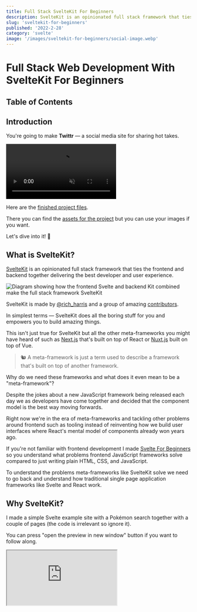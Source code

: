```yaml
---
title: Full Stack SvelteKit For Beginners
description: SvelteKit is an opinionated full stack framework that ties the frontend and backend together delivering the best developer and user experience.
slug: 'sveltekit-for-beginners'
published: '2022-2-28'
category: 'svelte'
image: '/images/sveltekit-for-beginners/social-image.webp'
---
```


# Full Stack Web Development With SvelteKit For Beginners

## Table of Contents

## Introduction

You're going to make **Twittr** — a social media site for sharing hot takes.

<video autoPlay={true} loop muted controls>
  <source src="/images/sveltekit-for-beginners/twittr.mp4" type="video/mp4" />
</video>

Here are the [finished project files](https://github.com/JoysOfCode/sveltekit-for-beginners).

There you can find the [assets for the project](https://github.com/JoysOfCode/sveltekit-for-beginners/tree/main/static) but you can use your images if you want.

Let's dive into it! 🐬

## What is SvelteKit?

[SvelteKit](https://kit.svelte.dev/) is an opinionated full stack framework that ties the frontend and backend together delivering the best developer and user experience.

<Image
  width={774}
  height={362}
  src="/images/sveltekit-for-beginners/sveltekit.webp"
  alt="Diagram showing how the frontend Svelte and backend Kit combined make the full stack framework SvelteKit"
/>

SvelteKit is made by [@rich_harris](https://twitter.com/rich_harris) and a group of amazing [contributors](https://github.com/sveltejs/kit/graphs/contributors).

In simplest terms — SvelteKit does all the boring stuff for you and empowers you to build amazing things.

This isn't just true for SvelteKit but all the other meta-frameworks you might have heard of such as [Next.js](https://nextjs.org/) that's built on top of React or [Nuxt.js](https://nuxtjs.org/) built on top of Vue.

<blockquote>
  🐿️ A meta-framework is just a term used to describe a framework that's built
  on top of another framework.
</blockquote>

Why do we need these frameworks and what does it even mean to be a "meta-framework"?

Despite the jokes about a new JavaScript framework being released each day we as developers have come together and decided that the component model is the best way moving forwards.

Right now we're in the era of meta-frameworks and tackling other problems around frontend such as tooling instead of reinventing how we build user interfaces where React's mental model of components already won years ago.

If you're not familiar with frontend development I made [Svelte For Beginners](https://joyofcode.xyz/svelte-for-beginners) so you understand what problems frontend JavaScript frameworks solve compared to just writing plain HTML, CSS, and JavaScript.

To understand the problems meta-frameworks like SvelteKit solve we need to go back and understand how traditional single page application frameworks like Svelte and React work.

## Why SvelteKit?

I made a simple Svelte example site with a Pokémon search together with a couple of pages (the code is irrelevant so ignore it).

You can press "open the preview in new window" button if you want to follow along.

<Iframe
  title="Svelte Single Page Application Example"
  src="https://codesandbox.io/embed/svelte-spa-example-hbowb?fontsize=14&hidenavigation=1&module=%2Froutes%2FHome.svelte&theme=dark&runonclick=1"
/>

Everything you see on the page like the content changing and navigation is done by JavaScript.

This is normal to most people who started web development in recent years. In the past if you used a server-side language like [PHP](https://www.php.net/) this wouldn't be possible because a server would have to create the page and send you the HTML over the wire and then you would sprinkle JavaScript using something like [jQuery](https://jquery.com/).

The reason frontend JavaScript frameworks exist is because we want that nice user experience and feedback when you're entering a form and app-like feel navigating pages without having to refresh the page (think of Gmail) but it comes at a cost.

If you disable JavaScript or it fails to load for whatever reason all you have is a blank page.

What happens when the page loads? The default Pokémon it fetches is Pikachu so press <kbd>Ctrl + Shift + I</kbd> to open the developer tools.

If you inspect the elements on the page inside the elements tab the fetched Pokémon is right there.

<Image
  width={943}
  height={707}
  src="/images/sveltekit-for-beginners/elements-tab.webp"
  alt="Showing the elements tab inside developer tools"
/>

If you look at the response when you load the page inside the network tab (refresh the page) or view page source it's just a HTML shell that you query using JavaScript and attach the Svelte app onto.

<blockquote>
  🐿️ This means when a bot tries to index your site unless it can execute the
  JavaScript it's like nothing is there.
</blockquote>

<Image
  width={943}
  height={707}
  src="/images/sveltekit-for-beginners/network-tab.webp"
  alt="Showing the network tab for initial page load inside developer tools"
/>

Try searching for "charizard" (press <kbd>Enter</kbd> to submit the form) and you can see a fetch API request has been made and Svelte updates the user interface but we're still using the same `index.html` file.

<Image
  width={943}
  height={707}
  src="/images/sveltekit-for-beginners/network-request.webp"
  alt="Showing the network request response inside the network tab when fetching a Pokémon"
/>

This might be alright for a dashboard where we don't care about indexing pages for search engine optimization but most sites do and using any secrets like user authentication is where things start to become hard.

There's a couple of problems with single page applications:

- The SEO suffers because it's not using server-side rendering or prerendering to static pages
- Requires a separate backend if we want to do anything like having to send a secret to an API
- Doesn't work without JavaScript
- The large JavaScript bundle could be the single point of faillure when loading the page
- You have to decide how to ship your code to users

Let's do a mental exercise. Stick with me!

You could build your own full stack framework if we look at the [Svelte documentation for SSR](https://svelte.dev/docs#compile-time-svelte-compile) and figure out how to server-render a component and hydrate it on the client.

<blockquote>
  🐿️ Hydration is a term that means adding JavaScript to the page after the
  server builds and hands you the HTML page. The page is "dry" so you "hydrate"
  it. 🤭
</blockquote>

You also want a nice developer experience and a fast development server that instantly updates when you make a change and can resolve dependencies and bundle your code so you decide to use [Vite](https://vitejs.dev/).

Easy! 😏 You only need...

- File based routing
- Figure out how to server-render a component
- Hydrate the component so the JavaScript works
- Make server-side rendering and prerendering work
- Code splitting which means only loading the assets that are required per page
- The [Fetch API](https://developer.mozilla.org/en-US/docs/Web/API/Fetch_API) at the time of writing this only works in the browser so we need to polyfill it if we want to use it on the server
- Figure out how to use client-side navigation so we keep the great user experience
- Use data prefetching when a user hovers over a link so the content is loaded before they visit the page
- It would be nice to also have TypeScript, ESLint, Prettier configured
- Figure out how to deploy our full stack project to anywhere
- ...

That would be a complete nightmare! 😱 I wouldn't even know where to begin to be frank with you. You don't have to either — SvelteKit has already done the hard work for us.

In fact we can have the best of both worlds using server-side rendering and client-side navigation without page refresh.

If you want you can even prerender every page or only do it for ones that don't change like the about page so they don't even need to ship JavaScript. 🤯

SvelteKit uses the web platform [Request](https://developer.mozilla.org/en-US/docs/Web/API/Request) and [Response](https://developer.mozilla.org/en-US/docs/Web/API/Response) objects of the [Fetch API](https://developer.mozilla.org/en-US/docs/Web/API/Fetch_API) so it's not tied to any environment but uses [adapters](https://kit.svelte.dev/docs/adapters) that generate the output required for the target platform without configuration.

<blockquote>
  🐿️ Fetch provides a generic definition of `Request` and `Response` objects.
  This will allow them to be used wherever they are needed in the future,
  whether it’s for service workers, Cache API, and other similar things that
  handle or modify requests and responses.
</blockquote>

This just means that you can spend more time on [MDN](https://developer.mozilla.org/en-US/) learning about web fundamentals and improve as a web developer instead of just learning a framework abstraction.

SvelteKit and Next.js let you prerender your site meaning all your pages are built in advance but have endpoints like I'm using for subscribing to the [newsletter](https://joyofcode.xyz/newsletter) thanks to serverless functions that give you a sip of server-side JavaScript only when you need it when hosted on services like [Netlify](https://www.netlify.com/) and [Vercel](https://vercel.com/) that have a generous free tier (the site you're on only costs me time and paying for the domain name).

Because we're using a full stack framework we can create endpoints that correspond to [HTTP request methods](https://developer.mozilla.org/en-US/docs/Web/HTTP/Methods) such as **GET** and **POST** same as using a backend framework like [Express](https://expressjs.com/).

<Iframe
  title="SvelteKit example"
  src="https://stackblitz.com/edit/sveltekit-example?ctl=1&embed=1&file=src/routes/index.svelte&hideExplorer=1&hideNavigation=1
"
/>

For the example to work you need to **allow cookies**.

Here is the [same example but using SvelteKit](https://stackblitz.com/edit/sveltekit-example?file=src/routes/index.svelte) if you want to try it out. It's using a real Node.js environment thanks to [WebContainers](https://blog.stackblitz.com/posts/introducing-webcontainers/). 🤯

I'm going to explain how everything works later when we start diving into SvelteKit so don't worry. That being said I encourage you to explore!

Instead of using a `fetch` request on the client the form sends the Pokémon the user typed in to the `site.com/pokemon.json` endpoint using **POST** and updates the `pokemon` on the server. The `load` function also runs on the server so we can do a **GET** request to the same endpoint that just returns the `pokemon`.

The only thing that changed is that **the computation moved from the frontend to the backend**.

This might be hard to wrap your head around at first — I know it was for me!

Open the page inside a new window and navigate to the network tab inside your developer tools. Disable JavaScript by pressing <kbd>Ctrl + P</kbd> and type `> javascript` until you see the option to run the command **"Disable JavaScript"** (you can enable it the same way later).

Try refreshing the page and enter a Pokémon.

<Image
  width={871}
  height={695}
  src="/images/sveltekit-for-beginners/javascript-disabled.webp"
  alt="Network tab showing how the page works with JavaScript disabled"
/>

You can see the page refresh if you look at the favicon at the top left. There's no JavaScript! 🤯

If you look at the response or view the page source the HTML generated from the server is right there! You can see how the page is being hydrated.

<Image
  width={871}
  height={695}
  src="/images/sveltekit-for-beginners/ssr-hydrate.webp"
  alt="Shows page source using server-side rendering and hydration"
/>

Over the years we forgot how basic things like forms work and started to rely on JavaScript for everything but now we can have the best of both of worlds using progressive enhancement.

**The point is not that your site should work without JavaScript but before JavaScript**.

I'm going to show you later how you can progressively enhance forms to use the Fetch API when JavaScript is available.

Keep in mind **it's using server-side rendering but also has client-side navigation** because once the page is rendered it turns into a single page application.

Since the about page doesn't have any interactivity you don't have to ship any JavaScript so you can specify it should be prerendered and disable hydration for production.

Meta-frameworks like SvelteKit **blur the line between frontend and backend** which is great because you don't even realize you're a full stack developer.

<blockquote>
  🐿️ You might wonder when to use Svelte or Sveltekit but always use SvelteKit
  because it's opinionated.
</blockquote>

There's a lot more to learn about SvelteKit but first let me give you a tour of SvelteKit.

## SvelteKit Tour

You should have [Node.js](https://nodejs.org/en/) installed. A basic understanding of JavaScript and Svelte helps - I made [SvelteKit For Beginners](https://joyofcode.xyz/svelte-for-beginners) that teaches you Svelte through JavaScript and answers what problems JavaScript frameworks solve.

For the editor I'm using [Visual Studio Code](https://code.visualstudio.com/) but you use what you prefer. If you're on a potato 🥔 you can try [StackBlitz](https://stackblitz.com/) at no cost. Sign in with GitHub and select the SvelteKit project.

<blockquote>
  🐿️ At the time of writing this post SvelteKit is near its 1.0 release so there
  shouldn't be breaking changes but always practice reading the documentation.
</blockquote>

🖌️ Let's start a fresh [SvelteKit](https://kit.svelte.dev/) project!

```shell:terminal
npm init svelte@next
```

🖌️ Select the barebones **"skeleton project"**. I opted for **"yes"** for other options except the last one for testing.

I'm going to use TypeScript but it's optional! You can ignore the types if you want.

```shell:terminal
✔ Where should we create your project?
  (leave blank to use current directory) …
✔ Which Svelte app template? › Skeleton project
✔ Use TypeScript? … No / Yes
✔ Add ESLint for code linting? … No / Yes
✔ Add Prettier for code formatting? … No / Yes
✔ Add Playwright for browser testing? … No / Yes
```

<blockquote>
  🐿️ ESLint is like a spellchecker for your code and Prettier helps you format
  your code so it's neat and tidy.
</blockquote>

🖌️ Don't forget to install the dependencies after which you can start the development server at [http://localhost:3000/](http://localhost:3000/).

```shell:terminal
npm i && npm run dev
```

Let this simmer for a bit while we explore the file structure.

```shell:terminal
.
├── .svelte-kit
├── src
│   ├── app.d.ts
│   ├── app.html
│   └── routes
│       └── index.svelte
├── static
│   └── favicon.png
├── package.json
├── svelte.config.js
└── tsconfig.json
```

**.svelte-kit**  
Holds what makes SvelteKit work and the output of your project. For example `.svelte-kit/runtime/components` holds the template for the `error.svelte` and `layout.svelte` components you're going to see later.

**src**  
Is where your're going to store code you write:

- `app.d.ts` are just some type definitons for SvelteKit
- `app.html` is going to be used as a template for your pages where the `%placeholder%` is so you shouldn't change this
- `routes` are the pages in your project because at the heart of SvelteKit is a filesystem-based router so for example if you create `about.svelte` it maps to the `/about` route

**static**  
Great for static assets such as a favicon or images you might have and they're served from the root like `/favicon.png`.

**package.json**  
Includes some scripts for running the development server and building and previewing our project alongside some development dependencies that aren't important.

I want you to note `"type": "module"` that means we're using [ES modules](https://nodejs.org/api/esm.html) (`import thing from 'thing'` syntax which you don't have to think about right now but it's good to know 😅).

**svelte.config.js**  
SvelteKit config where you can also add plugins.

**tsconfig.json**  
The config for the TypeScript compiler that's already set up for you.

There's some other unimportant configuration files you're not going to touch besides `.gitignore` and `.prettierrc`.

<blockquote>
  🐿️ Don't be afraid to poke around files and folders. It might surprise you
  what you can learn even if you don't understand the code.
</blockquote>

Phew! That's it for this episode of SvelteKit cribs.

## Setting Up Prisma

How many hours have you wasted trying to set up a database for a tutorial? It gives me anxiety because it always goes wrong and it's crap I don't care about. This isn't that kind of tutorial.

[Prisma](https://www.prisma.io/) is a library that lets you write JavaScript instead of raw SQL for interacting with a database and it generates types for you. It's a joy! 😍

This is a Prisma schema.

```ts:schema.prisma {showLineNumbers}
model User {
  id      Int      @id @default(autoincrement())
  email   String   @unique
  name    String?
}
```

Generated SQL.

```sql:SQL {showLineNumbers}
CREATE TABLE "User" (
  "id" SERIAL,
  "email" TEXT NOT NULL,
  "name" TEXT,
  PRIMARY KEY ("id")
);
```

I'm going to be honest here — I don't even know SQL and you don't have to. This empowers you as a developer to do more.

We're going to use a SQLite database that's just a regular file so we don't have to set up anything. Later if you decide to use another SQL database you simply change the config and that's it.

If you want syntax highlighting and formatting you can get the [Prisma VS Code extension](https://marketplace.visualstudio.com/items?itemName=Prisma.prisma) and to format on save using Prettier you can add this rule to your VS Code settings (you have to enable **"format on save"** in your settings).

```json:settings.json {showLineNumbers}
"[prisma]": {
  "editor.defaultFormatter": "Prisma.prisma"
}
```

🖌️ Let's initialize Prisma.

```shell:terminal
npx prisma init --datasource-provider sqlite
```

```shell:terminal
✔ Your Prisma schema was created at prisma/schema.prisma
  You can now open it in your favorite editor.
```

This is going to create a `prisma` folder and set up the SQLite config for you. Inside the generated `.env` file is the `DATABASE_URL` you can change in the future.

That's right, you already have a database! 🤯

<blockquote>
  🐿️ `npx` lets you use a package without having to do a global install. The
  binaries are located in `node_modules/.bin` where you can also find
  `svelte-kit`. You can run `npx prisma` to see the CLI options.
</blockquote>

🖌️ Open `schema.prisma` and let's create our schema! You can ignore the config at the top.

<details>
  <summary>schema.prisma</summary>

```ts:prisma/schema.prisma {showLineNumbers}
generator client {
  provider = "prisma-client-js"
}

datasource db {
  provider = "sqlite"
  url      = env("DATABASE_URL")
}

model Tweet {
  id      Int      @id @default(autoincrement())
  url     String
  posted  DateTime
  content String
  likes   Int
  user    User     @relation(fields: [userId], references: [id])
  userId  Int
}

model User {
  id     Int     @id @default(autoincrement())
  email  String  @unique
  handle String  @unique
  name   String
  avatar String
  about  String
  tweets Tweet[]
  liked  Liked[]
}

model Liked {
  id      Int  @id @default(autoincrement())
  tweetId Int  @unique
  user    User @relation(fields: [userId], references: [id])
  userId  Int
}
```

</details>

In the schema you're creating the `Tweet`, `User` and `Liked` tables. The tweets are linked to the `User` table by using `@relation` where the `userId` field matches the `id` field of `Tweet`. In the same way the `Liked` table references the `User` so we can know what tweets they liked.

🖌️ The last step is to install the [Prisma Client](https://www.prisma.io/docs/concepts/components/prisma-client) which generates the client and types you can use.

```shell:terminal
npm i @prisma/client
```

🖌️ Create the database from the schema.

```shell:terminal
npx prisma db push
```

```shell:terminal
SQLite database dev.db created at file:./dev.db

🚀  Your database is now in sync with your schema. Done in 129ms

✔ Generated Prisma Client in 78ms
```

That's it! 😄

<blockquote>
  🐿️ If `npx prisma db push` fails at generating try installing the Prisma CLI
  with `npm i -D prisma` and run it again.
</blockquote>

This creates a `dev.db` file that's our SQLite database.

If you ever want to start fresh you can simply delete `dev.db` and run the same command.

<blockquote>
  🐿️ `db push` is great for prototyping but use `migrate dev` in a real project
  to create a history of your database when you make any change.
</blockquote>

🖌️ It's a great idea to `.gitignore` any generated file but our database could contain sensitive information.

```:.gitignore {9} {showLineNumbers}
.DS_Store
node_modules
/build
/.svelte-kit
/package
.env
.env.*
!.env.example
dev.db
```

You can read the exemplary [Prisma documentation](https://www.prisma.io/docs/) if you want to learn more and [Prisma's Data Guide](https://www.prisma.io/dataguide/) to learn basics of databases.

Another awesome thing about Prisma is [Prisma Studio](https://www.prisma.io/studio). You can open it with `npx prisma studio` if you want a graphical user interface to explore your data. It gives me [phpMyAdmin](https://www.phpmyadmin.net/) vibes!

I could leave it here but I want to show you how to 🌱 seed a database or populate it with data which is **purely optional**.

🖌️ Inside `prisma` create `seed.ts`.

<details>
<summary>seed.ts</summary>

```ts:prisma/seed.ts {showLineNumbers}
import PrismaClientPkg from '@prisma/client'

// Prisma doesn't support ES Modules so we have to do this
const PrismaClient = PrismaClientPkg.PrismaClient
const prisma = new PrismaClient()

export function randomUrl(): string {
	return Math.random().toString(16).slice(2)
}

// gets random time starting from now and
// going back one day whenever you seed the
// database in the future
export function randomDate(): string {
	// this is set to one day
	const offset = 24 * 60 * 60 * 1000 * 1

	const current = new Date().getTime()
	const random = Math.random() * offset
	const difference = new Date(current - random)

	return difference.toISOString()
}

function getUsers() {
	return [
		{
			name: 'matia',
			handle: '@joyofcodedev',
			email: 'matia@example.test',
			avatar: '/profile/matia/avatar.webp',
			about: 'Likes long walks on the beach. 😘',
			tweets: {
				create: [
					{
						url: randomUrl(),
						posted: randomDate(),
						content: `SvelteKit is lit. 🔥`,
						likes: 10
					},
					{
						url: randomUrl(),
						posted: randomDate(),
						content: `I love Svelte! ❤️`,
						likes: 24
					},
					{
						url: randomUrl(),
						posted: randomDate(),
						content: `Sometimes when I'm writing JavaScript I want to throw up my hands and say "this is crazy!" but I can't remember what "this" refers to. 🤪`,
						likes: 0
					},
					{
						url: randomUrl(),
						posted: randomDate(),
						content: `How do you comfort a JavaScript bug? You console it. 🤭`,
						likes: 0
					}
				]
			}
		},
		{
			name: 'bob',
			handle: '@bobross',
			email: 'bob@example.test',
			avatar: '/profile/bob/avatar.webp',
			about: 'Likes painting.',
			tweets: {
				create: [
					{
						url: randomUrl(),
						posted: randomDate(),
						content: `Use your imagination. Wind it up, blend it together. The joy of painting really is universal.`,
						likes: 1
					},
					{
						url: randomUrl(),
						posted: randomDate(),
						content: `The only thing I have control over is taking out the trash. 😂`,
						likes: 4
					},
					{
						url: randomUrl(),
						posted: randomDate(),
						content:
							'Painting is as individual as people are. 👩‍🎨',
						likes: 0
					},
					{
						url: randomUrl(),
						posted: randomDate(),
						content:
							'All we do is just sorta have an idea in our mind, and we just sorta let it happen. 🌈',
						likes: 10
					}
				]
			}
		}
	]
}

async function seed() {
	await Promise.all(
		getUsers().map((user) => {
			return prisma.user.create({ data: user })
		})
	)
}

seed()
```

</details>

I have some helper functions to create a random looking url and random date so it looks like it was posted on the same day.

I'm creating an array of users that matches the fields in the schema we created and then going over them and creating the users with `prisma.user.create`.

🖌️ To transpile TypeScript you need `ts-node` and let's install Node.js types.

```shell:terminal
npm i -D ts-node @types/node
```

<blockquote>
  🐿️ Because there are growing pains in Node.js with the transition to ES
  modules we need to specify a loader.
</blockquote>

I figured this out by reading the error and doing some good old fashioned detective work but I hope they expand [Seeding your database](https://www.prisma.io/docs/guides/database/seed-database) until this gets resolved. 🕵️

🖌️ Add a seed script inside `package.json`.

```json:package.json {showLineNumbers}
"prisma": {
  "seed": "node --loader ts-node/esm prisma/seed.ts"
}
```

🖌️ Seed the data.

```shell:terminal
npx prisma db seed
```

```shell:terminal
🌱  The seed command has been executed.
```

You can look at your data inside Prisma Studio.

<blockquote>
  🐿️ You can find the generated client and types if you dig around
  `node_modules` inside `@prisma+client/.prisma/client`.
</blockquote>

## Landing Page Layout

In this section you're going to learn how to use global styles, nested layouts and catching and showing errors.

Before I start I'm going to update the path alias in the SvelteKit config because I prefer to use `$root` to be able to access the `src` folder from anywhere in the project.

```js:svelte.config.js {3,10-16} {showLineNumbers}
import adapter from '@sveltejs/adapter-auto'
import preprocess from 'svelte-preprocess'
import path from 'path'

const config = {
	preprocess: preprocess(),

	kit: {
		adapter: adapter(),
		vite: {
			resolve: {
				alias: {
					$root: path.resolve('./src')
				}
			}
		}
	}
}

export default config
```

```json:tsconfig.json {4-7} {showLineNumbers}
{
	"compilerOptions": {
    // ...
		"baseUrl": ".",
		"paths": {
			"$root/*": ["./src/*"]
		}
	}
}
```

I prefer not to use semicolons and have the line length be shorter so it's easier for me to present code.

```json:.prettierrc {2,6} {showLineNumbers}
{
	"semi": false,
	"useTabs": true,
	"singleQuote": true,
	"trailingComma": "none",
	"printWidth": 60
}
```

🖌️ First let's update the favicon so it's more appropriate and you can also remove the one inside the `static` folder.

```html:src/app.html {6} {showLineNumbers}
<!DOCTYPE html>
<html lang="en">
	<head>
		<meta charset="utf-8" />
		<meta name="description" content="" />
		<link rel="icon" href="https://fav.farm/🐦️" />
		<meta
			name="viewport"
			content="width=device-width, initial-scale=1"
		/>
		%svelte.head%
	</head>
	<body>
		<div>%svelte.body%</div>
	</body>
</html>
```

🖌️ I have some global styles with CSS variables and resets so let's add those inside a `styles` folder in `src`.

<details>
  <summary>global.css</summary>

```css:src/styles/global.css
/* Setup */

@import url('https://fonts.googleapis.com/css2?family=Inter:wght@400;700&display=swap');

*,
*::before,
*::after {
	margin: 0;
	padding: 0;
	box-sizing: border-box;
}

:root {
	--font-serif: 'Inter', sans-serif;
	--font-16: 1.6rem;
	--font-18: 1.8rem;
	--font-24: 2.4rem;
	--font-32: 3.2rem;
	--font-80: 8rem;

	--spacing-4: 0.4rem;
	--spacing-8: 0.5rem;
	--spacing-16: 1.6rem;
	--spacing-20: 2rem;
	--spacing-24: 2.4rem;
	--spacing-32: 3.2rem;

	--color-brand: hsl(204 88% 53%);
	--color-text-primary: hsl(0 0% 98%);
	--color-text-muted: hsl(210 34% 80%);
	--color-bg-primary: hsl(210 34% 13%);
	--color-bg-secondary: hsl(209, 35%, 15%);
	--color-btn-primary-active: var(--color-brand);
	--color-btn-primary-active-hover: hsl(204 88% 60%);
	--color-btn-primary-inactive: hsl(205 70% 33%);
	--color-btn-secondary: hsl(192 19% 95%);
	--color-border-primary: hsl(0, 0%, 34%);
	--color-link-hover: hsl(209 22% 19%);
	--color-placeholder: hsl(210 34% 80%);

	--radius-base: 2.4rem;
}

::-webkit-scrollbar {
	width: 4px;
	height: 4px;
}

::-webkit-scrollbar-track {
	background-color: transparent;
}

::-webkit-scrollbar-thumb {
	background-color: var(--color-brand);
	border-radius: var(--radius-base);
}

html {
	font-size: 62.5%;
}

html,
body {
	height: 100%;
}

body {
	font-family: var(--font-serif);
	font-size: var(--font-18);
	color: var(--color-text-primary);
	background-color: var(--color-bg-primary);
}

a {
	text-decoration: none;
	color: var(--color-text-primary);
}

label {
	display: block;
	margin: var(--spacing-8) 0;
	font-size: var(--font-24);
	color: var(--color-text-muted);
}

input {
	padding: var(--spacing-16);
	font-size: var(--font-24);
	border-radius: var(--radius-base);
	border: none;
}

.btn {
	padding: var(--spacing-16) var(--spacing-32);
	font-size: var(--font-18);
	font-weight: bold;
	color: var(--color-text-primary);
	background-color: var(--color-btn-primary-active);
	border-radius: var(--radius-base);
	border: none;
	cursor: pointer;
}

.btn:hover {
	background-color: var(--color-btn-primary-active-hover);
}

.btn:disabled {
	color: var(--color-text-muted);
	background-color: var(--color-btn-primary-inactive);
	cursor: not-allowed;
}

ul,
ol {
	list-style: none;
}

/* Utils */

.responsive {
	resize: both;
	overflow: scroll;
	border: 1px solid hsl(0 0% 0%);
}

.placeholder {
	padding: var(--spacing-20) 0;
	background-color: var(--color-placeholder);
	border-radius: var(--radius-base);
}
```

</details>

🖌️ To start let's add a simple landing page so open `index.svelte` and update it.

```html:app.html:routes/index.svelte {showLineNumbers}
<script>
	import { fly } from 'svelte/transition'
</script>

<svelte:head>
	<title>Twittr</title>
</svelte:head>

<main
	class="container"
	in:fly={{ x: -100, duration: 250, delay: 300 }}
	out:fly={{ x: -100, duration: 250 }}
>
	<section class="hero">
		<h1 class="title">Twittr 🐦️</h1>
		<p class="text">Share your hot take with everyone.</p>
	</section>

	<section class="login">
		<a class="btn" href="/home">🔥 Share Your Hot Take</a>
	</section>
</main>

<style>
	.container {
		height: 100vh;
		display: grid;
	}

	.hero,
	.login {
		display: grid;
		place-content: center;
	}

	.hero {
		background-color: var(--color-brand);
		text-align: center;
	}

	.title {
		font-size: var(--font-80);
		z-index: 2;
	}

	.text {
		padding: var(--spacing-16);
		transform: rotate(2deg) translateY(-40%);
		background: var(--color-bg-primary);
		font-weight: bold;
		font-size: var(--font-24);
		z-index: 1;
	}

	@media (min-width: 1024px) {
		.container {
			grid-template-columns: repeat(2, 1fr);
		}
	}
</style>
```

The `<svelte:head>` is a special element you can use to insert elements inside the `<head>` element.

Let's appreciate how links are just regular HTML in SvelteKit where in other frameworks it's not so elegant.

We can import the global styles but they wouldn't work for other pages.

You could create a `<Layout>` component that wraps everything but in SvelteKit you should use nested layout using the `__layout.svelte` component for repeating content and `<slot>` to catch everything else.

<blockquote>
  🐿️ Files starting with `_` and `__` are ignored as pages in SvelteKit.
</blockquote>

Let's see how this looks in practice!

🖌️ Inside `routes` add `__layout.svelte`.

```html:routes/__layout.svelte {showLineNumbers}
<script lang="ts">
	import '$root/styles/global.css'
</script>

<slot />
```

<Image
  width={1234}
  height={838}
  src="/images/sveltekit-for-beginners/landing-page.webp"
  alt="Landing page"
/>

It's that simple to have nested layouts! 🤯

This is going to catch everything else so you can read `<slot />` as "rest of the site".

We can nest layouts and break layouts if we have to. For example we're going to have a specific `home` layout with nested pages but for `settings` that's also nested we're going to use a different layout.

What happens if we visit a page that doesn't exist? Try going to [http://localhost:3000/oops](http://localhost:3000/oops).

Oops! 💩

SvelteKit provides a default error page but it's hard to read so we can do better. You can add a custom [error page](https://kit.svelte.dev/docs/layouts#error-pages) that's going to show if a page fails to load.

🖌️ Let's add `__error.svelte` inside `routes` to handle errors.

```html:routes/__error.svelte {showLineNumbers}
<script context="module" lang="ts">
	import type { ErrorLoad } from '@sveltejs/kit'

	export const load: ErrorLoad = ({ error, status }) => {
		return {
			props: {
				title: `${status}: ${error.message}`
			}
		}
	}
</script>

<script lang="ts">
	export let title: string
</script>

<div class="error">
	<h1>{title}</h1>
	<img
		src="/error.webp"
		alt="Surprised cat"
	/>
</div>

<style>
	.error {
		height: 100vh;
		display: grid;
		gap: var(--spacing-32);
		place-content: center;
		place-items: center;
	}

	img {
		width: 200px;
		height: 200px;
		border-radius: 50%;
		object-fit: cover;
	}
</style>
```

<Image
  width={1234}
  height={838}
  src="/images/sveltekit-for-beginners/custom-error.webp"
  alt="Custom error page"
/>

<blockquote>
  🐿️ If you remember from earlier `__error.svelte` and `__layout.svelte`
  templates come from `.svelte-kit`.
</blockquote>

The `context="module"` script runs before the component on the server inside the `load` function and returns a `title` prop that's exposed to our component.

This is how the line between the frontend and backend is blurred and it just works.

## Home Layout

In this section you're going to add the home layout for the navigation, main content and sidebar.

🖌️ Create a `home` folder inside `routes` with `index.svelte` inside which should make it available at [http://localhost:3000/home](http://localhost:3000/home).

```html:routes/home/index.svelte {showLineNumbers}
<svelte:head>
	<title>Home</title>
</svelte:head>

<h1>Feed</h1>

<style>
	h1 {
		position: sticky;
		top: 0;
		padding: var(--spacing-8) var(--spacing-24);
		font-size: var(--font-24);
		backdrop-filter: blur(100px);
	}
</style>
```

I created an `<Icon>` component for SVGs to make the code more readable but I realized I can show you how awesome typed props are using TypeScript.

🖌️ Create a `components` folder in `src` and add `icon.svelte`.

<details>
  <summary>icon.svelte</summary>

```html:components/icon.svelte {showLineNumbers}
<script lang="ts">
	export let name: IconType
	export let width: string
	export let height: string

	type IconType = keyof typeof icons

	const icons = {
		home: {
			box: 24,
			svg: `
        <path
          stroke-linecap="round"
          stroke-linejoin="round"
          stroke-width="2"
          d="M3 12l2-2m0 0l7-7 7 7M5 10v10a1 1 0 001 1h3m10-11l2 2m-2-2v10a1 1 0 01-1 1h-3m-6 0a1 1 0 001-1v-4a1 1 0 011-1h2a1 1 0 011 1v4a1 1 0 001 1m-6 0h6"
        />
      `
		},
		profile: {
			box: 24,
			svg: `
        <path
          stroke-linecap="round"
          stroke-linejoin="round"
          stroke-width="2"
          d="M16 7a4 4 0 11-8 0 4 4 0 018 0zM12 14a7 7 0 00-7 7h14a7 7 0 00-7-7z"
        />
      `
		},
		settings: {
			box: 24,
			svg: `
        <path
          stroke-linecap="round"
          stroke-linejoin="round"
          stroke-width="2"
          d="M10.325 4.317c.426-1.756 2.924-1.756 3.35 0a1.724 1.724 0 002.573 1.066c1.543-.94 3.31.826 2.37 2.37a1.724 1.724 0 001.065 2.572c1.756.426 1.756 2.924 0 3.35a1.724 1.724 0 00-1.066 2.573c.94 1.543-.826 3.31-2.37 2.37a1.724 1.724 0 00-2.572 1.065c-.426 1.756-2.924 1.756-3.35 0a1.724 1.724 0 00-2.573-1.066c-1.543.94-3.31-.826-2.37-2.37a1.724 1.724 0 00-1.065-2.572c-1.756-.426-1.756-2.924 0-3.35a1.724 1.724 0 001.066-2.573c-.94-1.543.826-3.31 2.37-2.37.996.608 2.296.07 2.572-1.065z"
        />
        <path
          stroke-linecap="round"
          stroke-linejoin="round"
          stroke-width="2"
          d="M15 12a3 3 0 11-6 0 3 3 0 016 0z"
        />
      `
		},
		about: {
			box: 24,
			svg: `
        <path
          stroke-linecap="round"
          stroke-linejoin="round"
          stroke-width="2"
          d="M8 12h.01M12 12h.01M16 12h.01M21 12a9 9 0 11-18 0 9 9 0 0118 0z"
        />
      `
		},
		like: {
			box: 24,
			svg: `
        <path
          stroke-linecap="round"
          stroke-linejoin="round"
          stroke-width="1"
          d="M4.318 6.318a4.5 4.5 0 000 6.364L12 20.364l7.682-7.682a4.5 4.5 0 00-6.364-6.364L12 7.636l-1.318-1.318a4.5 4.5 0 00-6.364 0z"
        />
      `
		},
		permalink: {
			box: 24,
			svg: `
          <path
            stroke-linecap="round"
            stroke-linejoin="round"
            stroke-width="1"
            d="M10 6H6a2 2 0 00-2 2v10a2 2 0 002 2h10a2 2 0 002-2v-4M14 4h6m0 0v6m0-6L10 14"
          />
        `
		},
		remove: {
			box: 24,
			svg: `
          <path
            stroke-linecap="round"
            stroke-linejoin="round"
            stroke-width="1"
            d="M19 7l-.867 12.142A2 2 0 0116.138 21H7.862a2 2 0 01-1.995-1.858L5 7m5 4v6m4-6v6m1-10V4a1 1 0 00-1-1h-4a1 1 0 00-1 1v3M4 7h16"
          />
        `
		}
	}

	const icon = icons[name]
</script>

<svg
	class={$$props.class}
	{width}
	{height}
	viewBox="0 0 {icon.box} {icon.box}"
	fill="none"
	stroke="currentColor"
>
	{@html icon.svg}
</svg>
```

</details>

The `<Icon>` component is just an object that contains the SVG content and information and gives you back the SVG based on the passed `name` prop like `<Icon name="home" />`.

How can you know what `name` to pass for the icon? Using TypeScript you can do `type IconType = 'home' | 'profile'` but you would have to update it each time when you add or remove an icon.

The real magic is `type IconType = keyof typeof icons` that slurps up the keys of the object into a string literal. Hover over `IconType` to see the type.

How awesome is that! 😄

Before we add the layout we need to add the `<Navigation>` and `<Trending>` component that's just a placeholder so the site looks more complete.

🖌️ Add `navigation.svelte` under `components`.

<details>
  <summary>navigation.svelte</summary>

```html:components/navigation.svelte {showLineNumbers}
<script lang="ts">
	import { page } from '$app/stores'
	import Icon from '$root/components/icon.svelte'

	$: path = $page.url.pathname
</script>

<aside>
	<div class="container">
		<nav>
			<ul>
				<li>
					<a href="/" class="logo">🐦️</a>
				</li>
				<li class:active={path === '/home'}>
					<a href="/home" sveltekit:prefetch>
						<Icon width="32" height="32" name="home" />
						<span>Home</span>
					</a>
				</li>
				<li class:active={path === '/home/profile/matia'}>
					<a href="/home/profile/matia" sveltekit:prefetch>
						<Icon width="32" height="32" name="profile" />
						<span>Profile</span>
					</a>
				</li>
				<li class:active={path === '/home/settings'}>
					<a href="/home/settings" sveltekit:prefetch>
						<Icon width="32" height="32" name="settings" />
						<span>Settings</span>
					</a>
				</li>
				<li class:active={path === '/home/about'}>
					<a href="/home/about" sveltekit:prefetch>
						<Icon width="32" height="32" name="about" />
						<span>About</span>
					</a>
				</li>
			</ul>
		</nav>

		<button class="btn tweet">Tweet</button>
	</div>
</aside>

<style>
	.container {
		position: sticky;
		top: 0;
	}

	ul {
		display: grid;
		gap: var(--spacing-8);
		font-size: var(--font-18);
	}

	li a {
		display: inline-flex;
		align-items: center;
		gap: var(--spacing-16);
		padding: 1.4rem;
		border-radius: var(--radius-base);
		transition: all 0.2s ease;
	}

	li a:hover {
		background-color: var(--color-link-hover);
	}

	li.active {
		font-weight: 700;
	}

	.logo {
		font-size: var(--font-32);
	}

	span {
		display: none;
	}

	.tweet {
		display: none;
		text-align: center;
	}

	.tweet:hover {
		background-color: var(--color-btn-primary-active-hover);
	}

	@media (min-width: 1024px) {
		aside {
			padding: 0 var(--spacing-32);
		}

		span {
			display: block;
		}

		.tweet {
			width: 100%;
			display: block;
			margin-top: var(--spacing-16);
		}
	}
</style>
```

</details>

Inside the component we're using a special `page` store value so we know what page we're on and use it to apply an `.active` class if it matches the current page.

The tweet button is just a placeholder so it matches the original design. 😅

🖌️ Add `trending.svelte` under `components`.

<details>
  <summary>trending.svelte</summary>

```html:components/trending.svelte {showLineNumbers}
<aside>
	<div class="container">
		<div class="placeholder" />

		<section>
			<h2>Trends for you</h2>
			<div class="placeholder" />
			<div class="placeholder" />
			<div class="placeholder" />
			<div class="placeholder" />
			<a href="/">Show more</a>
		</section>

		<section>
			<h2>Who to follow</h2>
			<div class="placeholder" />
			<div class="placeholder" />
			<a href="/">Show more</a>
		</section>
	</div>
</aside>

<style>
	.container {
		display: none;
		position: sticky;
		top: 0;
	}

	section {
		display: flex;
		flex-direction: column;
		gap: var(--spacing-24);
		padding: 2rem;
		background-color: var(--color-bg-secondary);
		border: 1px solid var(--color-border-primary);
		border-radius: var(--radius-base);
	}

	h2 {
		font-size: var(--font-18);
	}

	a {
		font-size: var(--font-16);
		color: hsl(204, 88%, 53%);
	}

	@media (min-width: 1024px) {
		.container {
			width: 400px;
			display: flex;
			flex-direction: column;
			gap: var(--spacing-16);
			margin-top: var(--spacing-16);
			padding: 0 var(--spacing-32);
		}
	}
</style>
```

</details>

Now we can create another nested layout and it's going to inherit the global styles from the original. This might be confusing at first but you have to play around with it so try modifying the layouts. Does it match how you thought it works?

🖌️ Create a `__layout.svelte` in the `home` folder.

```html:routes/home/__layout.svelte {showLineNumbers}
<script lang="ts">
	import Navigation from '$root/components/navigation.svelte'
	import Trending from '$root/components/trending.svelte'
</script>

<div class="container">
	<Navigation />
	<main class="feed">
		<slot />
	</main>
	<Trending />
</div>

<style>
	.container {
		height: 100vh;
		max-width: min-content;
		margin: 0 auto;
		display: grid;
		grid-template-columns: min-content 50ch;
	}

	.feed {
		border: 1px solid var(--color-border-primary);
		border-top: none;
		border-bottom: none;
	}

	@media (min-width: 1024px) {
		.container {
			max-width: 1240px;
			margin: 0 auto;
			grid-template-columns: 1fr 50ch 1fr;
		}
	}
</style>
```

The home page is done! 🥳

<Image
  width={1234}
  height={838}
  src="/images/sveltekit-for-beginners/home-page.webp"
  alt="Home page"
/>

I want to show you the real power of nested layouts — if a part of your site explodes it won't bring the entire thing down but just the part that failed with a useful error message. 🤯

🖌️ Let's add an error page which is going to be used by the other pages.

```html:routes/home/__error.svelte {showLineNumbers}
<script lang="ts" context="module">
	import type { ErrorLoad } from '@sveltejs/kit'

	export const load: ErrorLoad = ({ error, status }) => {
		return {
			props: {
				title: `${status}: ${error.message}`
			}
		}
	}
</script>

<script lang="ts">
	export let title: string
</script>

<div class="error">
	<h1>{title}</h1>
	<img src="/dancing.webp" alt="Person dancing" />
</div>

<style>
	.error {
		display: grid;
		gap: var(--spacing-32);
		padding: var(--spacing-24) var(--spacing-32);
		place-items: center;
	}

	img {
		width: 200px;
		height: 200px;
		border-radius: 50%;
		object-fit: cover;
	}
</style>
```

<Image
  width={1249}
  height={878}
  src="/images/sveltekit-for-beginners/nested-error.webp"
  alt="Error page"
/>

## Showing Tweets

In this section you're going to learn how to fetch data using [SvelteKit endpoints](https://kit.svelte.dev/docs/routing#endpoints) to get the tweets from the database and show them in the feed.

SvelteKit endpoints are just files that export [request handler](https://kit.svelte.dev/docs/types#sveltejs-kit-requesthandler) functions that correspond to [HTTP methods](https://developer.mozilla.org/en-US/docs/Web/HTTP/Methods) such as **GET**, **POST**, **PATCH**, **DELETE**.

A `<form>` has an `action` that's the destination that processes the form submission and a `method` to submit the form with.

```html:example.html {showLineNumbers}
<form action="/api/items" method="GET">
  <button>Get Items</button>
</form>
```

<blockquote>
  🐿️ If might be unclear when to use **GET** and **POST** but think of **GET**
  as receiving data and **POST** when you're sending data from a form to change
  something.
</blockquote>

You might have an endpoint inside `routes/api/items.ts` that has a `get` function which returns a list of items in a JSON format when you hit the `/api/items` endpoint.

```js:example.js {showLineNumbers}
export function get() {
  // do some compute on the server
  const items = db.getItems()

  // if it fails we can return a 400 response
  if (!item) {
    status: 400
  }

  return {
    status: 200,
    headers: { 'Content-Type': 'application/json' }
    body: { items }
  }
}
```

If you use a `loader` function inside a component using `fetch` you can expose this as a prop to your component.

If the endpoint has the same name as the component you can just use the `items` prop from the [shadow endpoint](https://github.com/sveltejs/kit/issues/3532).

```html:example.svelte {showLineNumbers}
<script context="module">
	// you don't have to do this part!
	export function loader({ fetch }) {
		// fetch items from endpoint
	}
</script>

<script>
	// the prop comes from the same endpoint
	export let items
</script>
```

I'm going to use the second method because it's less code and having your endpoint where your component is makes it easier to update.

Endpoints are the same as using any other API or a Node.js framework like [Express](https://expressjs.com/) to create API endpoints but instead of using a separate backend framework you can do that with SvelteKit.

Because the compute is on the server we can talk to a database and return only the data we need so the user doesn't pay for it.

It's alright if this is confusing if you're not used to receiving and sending data with forms because it's almost a forgotten art if you only worked with modern JavaScript frameworks.

<blockquote>
  🐿️ Using SvelteKit you can have have a working site before JavaScript and use
  progressive enhancement after JavaScript loads.
</blockquote>

Let's start with showing the tweets which means we have to get the **user information**, **tweet contents** and if a tweet is **liked**.

Because we're using Prisma we can get the data we need and shape it on the server to return only what we need. We're in charge.

<blockquote>
  🐿️ Twitter is a single-page application so it can have nice things as infinite
  scrolling but if you disable JavaScript it's unusable. Later you learn how you
  can use server-side rendering as a fallback and enhance the user experience
  with JavaScript.
</blockquote>

🖌️ We should initialize the Prisma client so we can use it. I like to keep third party code inside the `src/lib` folder so create the `prisma.ts` file.

```ts:src/lib/prisma.ts {showLineNumbers}
import { PrismaClient } from '@prisma/client'

const prisma = new PrismaClient()

export default prisma
```

🖌️ I also like to keep my helper functions inside `src/utils` so add a `date.ts` helper that returns "time ago" for the tweet if it's not older than a day otherwise it shows the date.

```ts:src/lib/date.ts {showLineNumbers}
export function timePosted(createdAt: Date): string {
	try {
		const posted = new Date(createdAt).getTime()
		const currentTime = new Date().getTime()
		const difference = currentTime - posted
		const seconds = difference / 1000
		const minutes = seconds / 60
		const hours = minutes / 60

		if (minutes <= 60) {
			return `${minutes.toFixed()}m`
		}

		if (hours <= 24) {
			return `${hours.toFixed()}h`
		}

		return Intl.DateTimeFormat('en-US', {
			dateStyle: 'medium'
		}).format(posted)
	} catch (error) {
		throw new Error(`💩 Something went wrong: ${error}`)
	}
}
```

Since authentication is outside the scope of this post we're going to use a hardcoded user id but you can implement it later if you want.

<blockquote>
  🐿️ Use <kbd>Ctrl</kbd> + <kbd>Spacebar</kbd> to try out the amazing Prisma
  autocompletion because it knows everything about your schema and is strongly
  typed.
</blockquote>

🖌️ Start by creating the `index.ts` endpoint inside `home`. It has the same name as `index.svelte` so we get access to the props.

```ts:routes/home/index.ts {showLineNumbers}
import type { RequestHandler } from '@sveltejs/kit'

import prisma from '$root/lib/prisma'
import { timePosted } from '$root/utils/date'

export const get: RequestHandler = async () => {
	// get the tweets and the user data (Prisma 😍)
	const data = await prisma.tweet.findMany({
		include: { user: true },
		orderBy: { posted: 'desc' }
	})

	// get the liked tweets
	const liked = await prisma.liked.findMany({
		where: { userId: 1 },
		select: { tweetId: true }
	})

	// we just want an array of the ids
	const likedTweets = Object.keys(liked).map(
		(key) => liked[key].tweetId
	)

	// we can shape the data however we want
	// so our user doesn't have to pay the cost for it
	const tweets = data.map((tweet) => {
		return {
			id: tweet.id,
			content: tweet.content,
			likes: tweet.likes,
			posted: timePosted(tweet.posted),
			url: tweet.url,
			avatar: tweet.user.avatar,
			handle: tweet.user.handle,
			name: tweet.user.name,
			liked: likedTweets.includes(tweet.id)
		}
	})

	if (!tweets) {
		return { status: 400 }
	}

	return {
		headers: { 'Content-Type': 'application/json' },
		status: 200,
		body: { tweets }
	}
}
```

<blockquote>
  🐿️ Anything you `console.log` here gets logged to the terminal because it's on
  the server. The `loader` function on the other hand runs on the server and
  client so you shouldn't use it for secrets.
</blockquote>

🖌️ Let's quickly add a type for the tweet inside `src/types` by creating a `index.ts` file so we can reuse it.

```ts:src/types/index.ts {showLineNumbers}
export type TweetType = {
	id: number
	content: string
	likes: number
	posted: string
	url: string
	avatar: string
	handle: string
	name: string
	liked: boolean
}
```

Back in `index.svelte` we can use the `tweets` prop. You can log it if you want but let me share another 🔥 tip with you.

You can print information to the screen using `JSON.stringify` because sometimes it's easier to look at than using the console.

```html:example.svelte {showLineNumbers}
<script>
	export let tweets
</script>

<pre>
	{JSON.stringify(tweets, null, 2)}
</pre>
```

We just have to loop over each tweet and show it. This is the shape of our data.

```js:example.js {showLineNumbers}
{
	"id": 2,
	"content": "I love Svelte! ❤️",
	"likes": 24,
	"posted": "11h",
	"url": "632fd738d4d0b",
	"avatar": "/profile/matia/avatar.webp",
	"handle": "@joyofcodedev",
	"name": "matia",
	"liked": false
}
```

We're going to pass each tweet as a prop to a `<Tweet>` component mostly because it's more organized and when you want to make a change to it you know what file to open instead of surfing through a sea of things. 🏄️

🖌️ Update `index.svelte`.

```html:routes/home/index.svelte {showLineNumbers}
<script lang="ts">
	import Tweet from '$root/components/tweet.svelte'
	import type { TweetType } from '$root/types'

	export let tweets: TweetType[] = []
</script>

<svelte:head>
	<title>Home</title>
</svelte:head>

<h1>Feed</h1>

{#each tweets as tweet (tweet.id)}
	<Tweet {tweet} />
{/each}

<!-- ... -->
```

🖌️ Create the `tweet.svelte` component inside `components`.

<details>
	<summary>tweet.svelte</summary>

```html:components/tweet.svelte
<script lang="ts">
	import { fade, fly } from 'svelte/transition'

	import Icon from '$root/components/icon.svelte'
	import type { TweetType } from '$root/types'

	export let tweet: TweetType
</script>

<article class="tweet-container" transition:fade>
	<a class="avatar" href="/home/profile/{tweet.name}">
		<img
			width="140"
			height="140"
			src={tweet.avatar}
			alt={tweet.name}
		/>
	</a>

	<div class="tweet-details">
		<div>
			<a href="/home/profile/{tweet.name}" class="user">
				{tweet.name}
			</a>
			<span class="handle">{tweet.handle}</span>
			<span class="posted"> · {tweet.posted}</span>
		</div>

		<div class="tweet">
			<div class="content">
				{tweet.content}
			</div>

			<div class="actions">
				<form action="/home/like" method="post">
					<input type="hidden" name="id" value={tweet.id} />
					<button
						class="btn like"
						title="Like"
						type="submit"
					>
						<div class="circle">
							<Icon
								width="24"
								height="24"
								name="like"
								class={tweet.liked ? 'liked' : ''}
							/>
						</div>
						<span class="count">
							{#key tweet.likes}
								{#if tweet.likes}
									<div
										in:fly={{ y: 40 }}
										out:fly={{ y: 40 }}
									>
										{tweet.likes}
									</div>
								{/if}
							{/key}
						</span>
					</button>
				</form>

				<a
					href="/home/profile/{tweet.name}/status/{tweet.url}"
					class="permalink"
					title="Permalink"
				>
					<div class="circle">
						<Icon width="24" height="24" name="permalink" />
					</div>
				</a>

				<form action="/home?_method=delete" method="post">
					<input type="hidden" name="id" value={tweet.id} />
					<button
						aria-label="Remove tweet"
						class="btn remove"
						title="Remove"
						type="submit"
					>
						<div class="circle">
							<Icon width="24" height="24" name="remove" />
						</div>
					</button>
				</form>
			</div>
		</div>
	</div>
</article>

<style>
	.avatar {
		align-self: start;
	}

	img {
		width: 48px;
		height: 48px;
		border-radius: 50%;
	}

	button {
		font-size: var(--font-16);
		padding: var(--spacing-16);
	}

	.tweet-container:hover {
		background-color: var(--color-bg-secondary);
	}

	.tweet-container {
		display: grid;
		grid-template-columns: min-content 1fr;
		gap: var(--spacing-16);
		padding: var(--spacing-16) var(--spacing-24);
		transition: all 0.3s;
	}

	.tweet-container:not(:last-child) {
		border-bottom: 1px solid var(--color-border-primary);
	}

	.tweet-details {
		display: grid;
		gap: var(--spacing-8);
	}

	.user {
		font-weight: 700;
		text-transform: capitalize;
	}

	.user:hover {
		text-decoration: underline;
	}

	.handle,
	.posted {
		font-size: var(--font-16);
		color: var(--color-text-muted);
	}

	.content {
		font-size: var(--font-16);
	}

	.actions {
		display: flex;
		gap: var(--spacing-32);
		margin-top: var(--spacing-16);
	}

	.actions button,
	.actions a {
		padding: 0;
		color: var(--color-text-muted);
		background: none;
		transition: all 0.3s;
	}

	.circle {
		width: 24px;
		height: 24px;
		display: grid;
		place-content: center;
		padding: var(--spacing-16);
		border-radius: 50%;
		transition: all 0.3s;
	}

	.circle > :global(.liked) {
		color: hsl(9 100% 64%);
		fill: hsl(9 100% 64%);
	}

	.like {
		display: flex;
		align-items: center;
	}

	.like:hover {
		color: hsl(9 100% 64%);
	}

	.like:hover .circle {
		background: hsla(9 100% 64% / 10%);
	}

	.permalink:hover {
		color: hsl(120 100% 40%);
	}

	.permalink:hover .circle {
		background-color: hsla(120 100% 50% / 4%);
	}

	.remove:hover {
		color: hsl(0 100% 50%);
	}

	.remove:hover .circle {
		background-color: hsla(0 100% 50% / 4%);
	}

	.like,
	.remove,
	.permalink {
		width: 80px;
	}

	.count {
		margin-left: var(--spacing-16);
		font-size: 1.4rem;
		font-weight: 400;
		overflow: hidden;
	}
</style>
```

</details>

<Image
  width={1217}
  height={836}
  src="/images/sveltekit-for-beginners/tweets.webp"
  alt="Tweets"
/>

Because we designed the API and shaped the data we have complete control of how we want to use it.

<blockquote>
  🐿️ If you're prerendering pages you don't have to think about caching because
  they're static so if there's a [CDN](https://developer.mozilla.org/en-US/docs/Glossary/CDN) in front of your site it caches it for you until you rebuild and redeploy the site but if you're using server-side rendering you can set [cache-control
  HTTP headers](https://developer.mozilla.org/en-US/docs/Web/HTTP/Headers/Cache-Control) in your endpoint and specify when the page should rebuild.

    ```js
    export async function get() {
    	// ...

    	return {
    		headers: {
    			'Cache-Control': 'max-age=0, s-maxage=60'
    		},
    		body: { data }
    	}
    }
    ```

The `max-age` response directive informs the browser to not cache the page and `s-max-age` helps the CDN know how long to cache the page in seconds.

The `load` function in your page also has a [maxage](https://kit.svelte.dev/docs/loading#output-maxage) option you can set.

</blockquote>

## Compose Tweet

In this section you're going to learn how to add a tweet using the **POST** request.

So far we can only read hot takes but we can't post any! 😱 This requires urgent fixing.

🖌️ Create a `compose.svelte` component inside `components` and import it inside `home/index.svelte`.

```html:components/compose.svelte {showLineNumbers}
<script lang="ts">
	let tweet = ''
	let maxCharacters = 140

	$: charactersLeft = maxCharacters - tweet.length
</script>

<div class="compose">
	<img src="/profile/matia/avatar.webp" alt="Avatar" />
	<form action="/home" method="post" autocomplete="off">
		<input
			aria-label="Enter your Tweet"
			bind:value={tweet}
			name="tweet"
			placeholder="What's your hot take?"
			type="text"
		/>
		<button
			class="btn"
			class:error={charactersLeft < 0}
			disabled={charactersLeft <= 0}
			type="submit"
		>
			{charactersLeft === maxCharacters
				? 'Tweet'
				: charactersLeft}
		</button>
	</form>
</div>

<style>
	.compose {
		display: grid;
		grid-template-columns: min-content 1fr;
		align-items: center;
		gap: var(--spacing-16);
		padding: var(--spacing-16) var(--spacing-24);
		border-bottom: 1px solid var(--color-border-primary);
	}

	img {
		width: 48px;
		height: 48px;
		border-radius: 50%;
	}

	form {
		display: flex;
		align-items: center;
		gap: var(--spacing-16);
	}

	input {
		color: var(--color-text-primary);
		background-color: transparent;
	}

	button {
		min-width: 80px;
		font-size: var(--font-16);
		padding: var(--spacing-16);
	}

	.error {
		color: tomato;
	}
</style>
```

```html:routes/home/index.svelte {2,8} {showLineNumbers}
<script lang="ts">
	import Compose from '$root/components/compose.svelte'
	// ...
</script>

<!-- ... -->

<Compose />

<!-- ... -->
```

Crisis averted! The form is going to **POST** to `/home` so we can start adding the API inside `home/index.ts`.

```ts: routes/home/index.ts {showLineNumbers}
// ...

export const post: RequestHandler = async ({ request }) => {
	const form = await request.formData()
	const tweet = String(form.get('tweet'))

	// you should probably use a validation library
	if (tweet.length > 140) {
		return {
			status: 400,
			body: 'Maximum Tweet length exceeded.',
			headers: { location: '/home' }
		}
	}

	// the user id is hardcoded but you can get it from a session
	await prisma.tweet.create({
		data: {
			posted: new Date(),
			url: Math.random().toString(16).slice(2),
			content: tweet,
			likes: 0,
			user: { connect: { id: 1 } }
		}
	})

	return {}
}
```

To get the form data use `request.formData()` and then you can use [FormData](https://developer.mozilla.org/en-US/docs/Web/API/FormData) methods such as `get` to get the data you want which is why it's important to `name` your form elements.

You can read about it in the [body parsing](https://kit.svelte.dev/docs/routing#endpoints-body-parsing) section of the endpoints documentation.

After you get the value from the form you can create a new tweet that's tied to the user. I return an empty object because it's going to redirect to the form action which is `/home`.

This is what I love about SvelteKit because it's using the web platform since `request` is just a [request object](https://developer.mozilla.org/en-US/docs/Web/API/Request) making you a better web developer.

<blockquote>
  🐿️ You should do validation on the client to give the user feedback and the
  server for proper validation because anyone can change the code on the client.
  Use a form validation library to give you a nice API.
</blockquote>

Share your hot take! 🔥

<Image
  width={776}
  height={170}
  src="/images/sveltekit-for-beginners/hot-take.webp"
  alt="Hot take"
/>

## Removing Tweets

In this section you're going to learn how to remove a tweet using a **DELETE** request.

"But I thought you could only use **GET** and **POST** methods for forms?" I hear you ask you gleeful master of the web arts.

You're right! I'm not going to pretend I understand the history but how do we let the server know when you have sent a **DELETE** request?

SvelteKit lets you override HTTP methods just by changing the config and for the action you add the HTTP verb at the end like `/home?_method=delete` but you use **POST** for the method.

This is our form inside `tweet.svelte` for removing a tweet. We're using a 🥷 sneaky hidden input to send the tweet id.

```html:example.svelte {showLineNumbers}
<form action="/home?_method=delete" method="post">
	<input type="hidden" name="id" value={tweet.id} />
	<button
		aria-label="Remove tweet"
		class="btn remove"
		title="Remove"
		type="submit"
	>
		<div class="circle">
			<Icon width="24" height="24" name="remove" />
		</div>
	</button>
</form>
```

🖌️ Let's update the `svelte.config.js`.

```js:svelte:config.js {showLineNumbers}
// ...

const config = {
	// ...
	kit: {
		// ...
		methodOverride: { allowed: ['DELETE'] }
	}
}
```

Stop the development server with <kbd>Ctrl</kbd> + <kbd>C</kbd> and restart it because you changed the config.

🖌️ Update the `home/index.ts` endpoint.

```ts:routes/home/index.ts
// ...

export const del: RequestHandler = async ({ request }) => {
	const form = await request.formData()
	const tweetId = +form.get('id')

	await prisma.tweet.delete({ where: { id: tweetId } })

	return {
		status: 303,
		headers: { location: '/home' }
	}
}
```

You get the tweet id from the form and turn it into a number after which you remove it from the database. 🧹

Because **POST** is used for **DELETE** a 303 redirect status is used that means it doesn't link to a new resource.

<blockquote>
  🐿️ You can't use `delete` as the function name because it's a reserved word in
  JavaScript.
</blockquote>

## Liking a Tweet

In this section you're going to implement liking a tweet.

For liking a tweet we have to:

- check if the tweet is already liked, if so unlike it and remove the count because it should be unique
- if the tweet isn't liked add the record and update the count

We can maybe add this to our existing endpoint and figure out what action to take for the **POST** request but it's simpler to make another endpoint.

🖌️ Add a `like.ts` endpoint inside `home`.

```ts:routes/home/like.ts {showLineNumbers}
import type { RequestHandler } from '@sveltejs/kit'

export const post: RequestHandler = async ({ request }) => {
	const form = await request.formData()
	const id = +form.get('id')

	const liked = await prisma.liked.count({
		where: { tweetId: id }
	})

	if (liked === 1) {
		await prisma.liked.delete({ where: { tweetId: id } })

		const count = await prisma.tweet.findUnique({
			where: { id },
			select: { likes: true }
		})

		await prisma.tweet.update({
			where: { id },
			data: { likes: (count.likes -= 1) }
		})

		return {
			status: 303,
			headers: {
				location: '/home'
			}
		}
	}

	await prisma.liked.create({
		data: {
			tweetId: id,
			user: { connect: { id: 1 } }
		}
	})

	const count = await prisma.tweet.findUnique({
		where: { id },
		select: { likes: true }
	})

	await prisma.tweet.update({
		where: { id },
		data: { likes: (count.likes += 1) }
	})
}
```

Because you don't want to redirect the page to `/home/like` you have to specify a redirect to `/home` and use the 303 status because it's not a new resource.

## User Profile Page

In this section you're going to learn how to use [dynamic parameters](https://kit.svelte.dev/docs/routing#pages) to implement a user profile.

If you have a `home/profile/user` endpoint where the user value is dynamic it looks more like `home/profile/[user]` where the value inside the brackets is dynamic.

You can use `[parameter]` for naming your folder and files to get a dynamic parameter you can catch in your endpoint.

🖌️ Add a `[user].ts` endpoint inside `home/profile`.

```ts:routes/home/profile/[user].ts {showLineNumbers}
import type { RequestHandler } from '@sveltejs/kit'

import prisma from '$root/lib/prisma'
import { timePosted } from '$root/utils/date'

export const get: RequestHandler = async ({ params }) => {
	const profile = await prisma.user.findFirst({
		where: { name: params.user }
	})

	const tweets = await prisma.tweet.findMany({
		where: { user: { id: 1 } },
		include: { user: true },
		orderBy: { posted: 'desc' }
	})

	const liked = await prisma.liked.findMany({
		where: { userId: 1 },
		select: { tweetId: true }
	})

	const likedTweets = Object.keys(liked).map(
		(key) => liked[key].tweetId
	)

	if (!profile || !tweets || tweets.length === 0) {
		return { status: 404 }
	}

	const userTweets = tweets.map((tweet) => {
		return {
			id: tweet.id,
			content: tweet.content,
			likes: tweet.likes,
			posted: timePosted(tweet.posted),
			url: tweet.url,
			avatar: tweet.user.avatar,
			handle: tweet.user.handle,
			name: tweet.user.name,
			liked: likedTweets.includes(tweet.id)
		}
	})

	return {
		status: 200,
		body: { profile, tweets: userTweets }
	}
}
```

🖌️ Add a `[user].svelte` file inside `home/profile/[user].svelte`.

```html:routes/home/profile/[user].svelte {showLineNumbers}
<script lang="ts">
	import type { User } from '@prisma/client'

	import Tweet from '$root/components/tweet.svelte'
	import type { TweetType } from '$root/types'

	export let profile: User
	export let tweets: TweetType[]
</script>

<svelte:head>
	<title>{profile.name} ({profile.handle})</title>
</svelte:head>

<div class="profile">
	<img
		class="banner"
		src="/profile/{profile.name}/banner.webp"
		alt="Profile banner"
	/>
	<img
		class="avatar"
		src={profile.avatar}
		alt={profile.name}
	/>
</div>

<div class="content">
	<div class="user">
		<span class="name">{profile.name}</span>
		<span class="handle">{profile.handle}</span>
	</div>
	<div class="about">
		<span>{profile.about}</span>
	</div>
</div>

<nav>
	<a href="/" class="active">Tweets</a>
	<a href="/">Tweets & replies</a>
	<a href="/">Media</a>
	<a href="/">Likes</a>
</nav>

{#each tweets as tweet (tweet.id)}
	<Tweet {tweet} />
{/each}

<style>
	.profile {
		display: grid;
		grid-template-columns: repeat(4, 1fr);
		grid-template-rows: 200px 60px;
	}

	.banner {
		grid-column: 1 / -1;
		grid-row: 1 / 2;
	}

	.avatar {
		grid-column: 1 / 2;
		grid-row: 1 / -1;
		place-self: center;
		align-self: flex-end;
		width: 120px;
		height: 120px;
		margin: 0 var(--spacing-16);
		border-radius: 50%;
		border: 4px solid var(--color-bg-primary);
	}

	img {
		width: 100%;
		height: 100%;
		object-fit: cover;
	}

	.content {
		display: grid;
		gap: var(--spacing-16);
		margin-top: var(--spacing-16);
		padding: 0 var(--spacing-16);
	}

	.user {
		display: grid;
	}

	.name {
		font-size: var(--font-24);
		font-weight: 700;
		text-transform: capitalize;
	}

	.handle {
		color: var(--color-text-muted);
	}

	nav {
		display: flex;
		justify-content: center;
		margin-top: var(--spacing-32);
		border-bottom: 1px solid var(--color-border-primary);
	}

	a {
		padding: var(--spacing-16) var(--spacing-32);
		font-size: var(--font-16);
		color: var(--color-text-muted);
		border-bottom: 4px solid transparent;
		transition: all 0.2s;
	}

	a:hover {
		background-color: var(--color-link-hover);
		border-bottom: 4px solid var(--color-brand);
	}

	.active {
		font-weight: 700;
		border-bottom: 4px solid var(--color-brand);
	}
</style>
```

Notice you get redirected to `home` if you like or remove a tweet but it's fine. You can always change that later in a couple of ways like passing where you want to redirect or using another endpoint.

<Image
  width={1217}
  height={836}
  src="/images/sveltekit-for-beginners/user-profile.webp"
  alt="User profile"
/>

## Linking to a Tweet

In this section you're going to learn how to use dynamic parameters to add a permalink to the tweet so people can link to our hot takes.

If you hover over a permalink you might see a weird link such as `home/profile/matia/status/1cd23224e4f38`.

I'm glad I picked this example for the link because it's perfect to showcase how flexible SvelteKit routing is and how you can design endpoints.

Imagine if you had to create a URL like this. First identify the dynamic parts which makes `home/profile/[user]/status/[tweetId]`.

To create something like this you simply create the same path in your folder structure. 🤯

Inside the endpoint you can get the user and the tweet id that's the special url we created in the schema.

🖌️ Create the `home/profile/[user]/status/[tweetId]/index.ts` path.

```html:home/profile/[user]/status/[tweetId]/index.svelte {showLineNumbers}
<h1>Profile</h1>
```

Try going to a permalink and you should see the title for each one.

🖌️ Create a `index.ts` endpoint in the same place.

```ts:home/profile/[user]/status/[tweetId]/index.ts {showLineNumbers}
import type { RequestHandler } from '@sveltejs/kit'

import prisma from '$root/lib/prisma'
import { timePosted } from '$root/utils/date'

export const get: RequestHandler = async ({ params }) => {
	const tweet = await prisma.tweet.findFirst({
		where: { url: params.tweetId },
		include: { user: true }
	})

	const liked = await prisma.liked.findMany({
		where: { userId: 1 },
		select: { tweetId: true }
	})

	const likedTweets = Object.keys(liked).map(
		(key) => liked[key].tweetId
	)

	const userTweet = {
		id: tweet.id,
		content: tweet.content,
		likes: tweet.likes,
		posted: timePosted(tweet.posted),
		url: tweet.url,
		avatar: tweet.user.avatar,
		handle: tweet.user.handle,
		name: tweet.user.name,
		liked: likedTweets.includes(tweet.id)
	}

	return {
		status: 200,
		body: { tweet: userTweet }
	}
}
```

🖌️ Update `index.svelte`.

```html:home/profile/[user]/status/[tweetId]/index.svelte {showLineNumbers}
<script lang="ts">
	import Tweet from '$root/components/tweet.svelte'
	import type { TweetType } from '$root/types'

	export let tweet: TweetType

	const name = tweet.name
	const content = tweet.content.slice(0, 60)
</script>

<svelte:head>
	<title>{name} on Twittr: "{content}..."</title>
</svelte:head>

<Tweet {tweet} />
```

That's it! 😄

I even recreated how Twitter shows the name and content in the title. Did you know that `<title>` in most browsers can only show up to 60 characters?

## Settings Page

In this section you're going to learn how to reset a layout.

I want to show you how awesome nested layouts are inspired by the [Twitter settings](https://twitter.com/settings/account/personalization). Notice how the contents of the settings update in a separate part of the page when you use the navigation.

🖌️ First start by creating `index.svelte` inside `home/settings` which is going to be empty.

```html:routes/home/settings/index.svelte {showLineNumbers}
<svelte:head>
	<title>Settings</title>
</svelte:head>
```

🖌️ After that you're going to create some random pages inside `settings`.

<details>
  <summary>personalization.svelte</summary>

```html:routes/home/settings/personalization.svelte {showLineNumbers}
<svelte:head>
	<title>Settings | Personalization</title>
</svelte:head>

<h3>Personalization and data</h3>
```

</details>

<details>
  <summary>data.svelte</summary>

```html:routes/home/settings/data.svelte {showLineNumbers}
<svelte:head>
	<title>Settings | Data</title>
</svelte:head>

<h3>Your Twitter data</h3>
```

</details>

<details>
  <summary>cookies.svelte</summary>

```html:routes/home/settings/cookies.svelte {showLineNumbers}
<svelte:head>
	<title>Settings | Cookies</title>
</svelte:head>

<h3>Cookie preferences</h3>
```

</details>

<details>
  <summary>resources.svelte</summary>

```html:routes/home/settings/resources.svelte {showLineNumbers}
<svelte:head>
	<title>Settings | Resources</title>
</svelte:head>

<h3>Additional resources</h3>
```

</details>

I want to reset the layout because while everything is almost the same the `settings` page doesn't have a sidebar but instead it's going to have the content.

🖌️ To reset a layout you use `__layout.reset.svelte`.

```html:routes/home/settings/__layout.reset.svelte {showLineNumbers}
<script lang="ts">
	import { page } from '$app/stores'
	import Navigation from '$root/components/sidebar/navigation.svelte'

	$: path = $page.url.pathname
</script>

<div class="container">
	<Navigation />
	<main class="settings">
		<h1 class="title">Settings</h1>

		<section class="privacy">
			<h2>Privacy</h2>
			<a
				class:active={path ===
					'/home/settings/personalization'}
				href="/home/settings/personalization"
			>
				Personalization and data
			</a>
			<a
				class:active={path === '/home/settings/data'}
				href="/home/settings/data">Your Twitter data</a
			>
			<a
				class:active={path === '/home/settings/cookies'}
				href="/home/settings/cookies">Cookie preferences</a
			>
		</section>

		<section class="general">
			<h2>General</h2>
			<a
				class:active={path === '/home/settings/resources'}
				href="/home/settings/resources"
			>
				Additional resources
			</a>
		</section>
	</main>
	<aside>
		<slot />
	</aside>
</div>

<style>
	.container {
		height: 100vh;
		max-width: min-content;
		margin: 0 auto;
		display: grid;
		grid-template-columns: min-content 50ch;
	}

	.settings {
		display: grid;
		grid-auto-rows: min-content;
		gap: var(--spacing-24);
		border: 1px solid var(--color-border-primary);
		border-top: none;
		border-bottom: none;
	}

	.privacy,
	.general {
		display: grid;
	}

	h1 {
		font-size: var(--font-18);
		margin-top: var(--spacing-24);
		padding: 0 var(--spacing-16);
	}

	h2 {
		font-size: var(--font-24);
		padding: 0 var(--spacing-16);
	}

	h2 {
		margin-bottom: var(--spacing-16);
	}

	a {
		padding: 1.4rem var(--spacing-16);
	}

	.active {
		background: var(--color-link-hover);
	}

	aside {
		display: none;
		padding: var(--spacing-16);
	}

	@media (min-width: 1024px) {
		.container {
			max-width: 1240px;
			margin: 0 auto;
			grid-template-columns: 1fr 50ch 1fr;
		}

		aside {
			width: 400px;
			display: block;
		}
	}
</style>
```

The content is going to show on the right when we use the navigation inside the `<aside>` element where you used `<slot />`.

Unfortunately I didn't have enough time to make it responsive. 😅

<Image
  width={1249}
  height={878}
  src="/images/sveltekit-for-beginners/settings.webp"
  alt="Settings page"
/>

## About Page

In this section you're going to learn how you can use [page options](https://kit.svelte.dev/docs/page-options) to change how a page is rendered.

If you don't need JavaScript for a simple page you know doesn't change often you can prerender it.

🖌️ Create `index.svelte` inside `home/about`.

```html:routes/home/about/index.svelte {showLineNumbers}
<script context="module" lang="ts">
	import { dev } from '$app/env'

	// load JavaScript in development for hot module replacement
	export const hydrate = dev

	// prerender static page in production
	export const prerender = true
</script>

<svelte:head>
	<title>About</title>
</svelte:head>

<div class="container">
	<h1>About</h1>
	<div class="content">
		<p>
			Lorem ipsum dolor sit amet consectetur adipisicing
			elit. Voluptatibus eveniet quos impedit cumque,
			deleniti aspernatur atque vitae iusto ratione nam qui.
		</p>
	</div>
</div>

<style>
	h1 {
		font-size: var(--font-24);
	}

	p {
		color: var(--color-text-muted);
	}

	.container {
		display: grid;
		gap: var(--spacing-8);
		padding: var(--spacing-16);
	}

	.content {
		display: grid;
		gap: var(--spacing-16);
	}
</style>
```

<blockquote>
  🐿️ You don't have to put every page inside a folder. In fact because there are
  so many files sharing the same name it's hard to find what you want if you
  perform a search.
</blockquote>

## Progressive Enhancement

In this section you're going to learn how to use [Svelte actions](https://svelte.dev/docs#template-syntax-element-directives-use-action) to progressively enhance forms.

So far our page works before JavaScript. That's great but it feels like the 90s. 🤘

I want to use JavaScript when it's available on the page but I don't want to do the same work twice.

Actions are functions that let you hook into an element so you have a reference to it and do something when it's created or destroyed.

If you're using a third party animation library like [GSAP](https://greensock.com/gsap/) actions are great because in Svelte you want to avoid touching the DOM. You can use actions to make a reusable `bounce` function you can use on any element with `use:bounce` that can also accept options.

Let's pretend that actions don't exist. In that case we just need to prevent the default behavior of the form and use JavaScript as usual.

I simplified the form inside `compose.svelte` for this example.

```html:example.svelte {2-12,16} {showLineNumbers}
<script lang="ts">
	async function handleSubmit(event: SubmitEvent) {
		const form = event.target as HTMLFormElement

		await fetch('/home', {
			method: 'post',
			headers: { accept: 'application/json' },
			body: new FormData(form)
		})

		form.reset()
	}
</script>

<form
	on:submit|preventDefault={handleSubmit}
	action="/home"
	method="post"
>
	<input
		aria-label="Enter your Tweet"
		name="tweet"
		placeholder="What's your hot take?"
		type="text"
	/>
	<button	type="submit">Tweet</button>
</form>
```

Remember the work forms do for us? Yeah, that's what we lost when we decided to use JavaScript for everything when the web platform already does it but now we can have both.

If JavaScript fails the form works but if JavaScript is on the page we're going to use it instead.

<blockquote>
  🐿️ This is an example but you would have to refresh the page because Svelte
  doesn't know that `tweets` in `home/index.svelte` are updated.
</blockquote>

This is great but we would have to to do this for every form duplicating the work so this is where actions can help us.

🖌️ Create a `form.ts` file inside the `lib` folder.

```ts:lib/form.ts {showLineNumbers}
export const enhance = (form: HTMLFormElement) => {
	async function handleSubmit(event: Event) {
		event.preventDefault()

		const response = await fetch(form.action, {
			method: form.method,
			headers: { accept: 'application/json' },
			body: new FormData(form)
		})

		if (!response.ok) {
			console.error(await response.text())
		}
	}

	form.addEventListener('submit', handleSubmit)

	return {
		destroy() {
			form.removeEventListener('submit', handleSubmit)
		}
	}
}
```

- The form is passed from the action
- We set an event listener `handleSubmit` for `submit` using regular JavaScript and return a cleanup function when the form is `destroyed`
- Prevent the default behavior of the form
- The form has the `action` and `method` we can use inside `fetch`

🖌️ Update `compose.svelte` to use the action.

```html:components/compose.svelte {2,13} {showLineNumbers}
<script lang="ts">
	import { enhance } from '$root/lib/form'

	// ...
</script>

<div class="compose">
	<img src="/profile/matia/avatar.webp" alt="Avatar" />
	<form
		action="/home"
		method="post"
		autocomplete="off"
		use:enhance
	>
		<!-- ... -->
	</form>
</div>

<!-- ... -->
```

If you refresh the page you should see it works but how do you let Svelte know when to update it?

Since we know the URL that changed from `form.action` we can use `invalidate` provided by SvelteKit that reruns data fetching on the page and updates what changed.

🖌️ Update `form.ts`.

```ts:lib/form.ts {1,17-21} {showLineNumbers}
import { invalidate } from '$app/navigation'

export const enhance = (form: HTMLFormElement) => {
	async function handleSubmit(event: Event) {
		event.preventDefault()

		const response = await fetch(form.action, {
			method: form.method,
			headers: { accept: 'application/json' },
			body: new FormData(form)
		})

		if (!response.ok) {
			console.error(await response.text())
		}

		// rerun load function
		const url = new URL(form.action)
		url.search = ''
		url.hash = ''
		invalidate(url.href)
	}

	form.addEventListener('submit', handleSubmit)

	return {
		destroy() {
			form.removeEventListener('submit', handleSubmit)
		}
	}
}
```

Awesome! Everything should work but let's add a couple more things before we add the action to other forms.

I want to reset the form when the user submits a tweet so I'm going to pass a `result` function argument that's going to reset the form inside the action. To avoid other pages like `profile` redirecting to `/home` I'm going to use a `page` store value from SvelteKit instead of `form.action` but it's optional.

I tried to make the types more readable compared to the `form.ts` example in the [default SvelteKit project](https://github.com/sveltejs/kit/blob/master/packages/create-svelte/templates/default/src/lib/form.ts) but use their example in a real project because it includes more things such as error handling.

<blockquote>
  🐿️ In the future this is probably going to be part of SvelteKit so it's going
  to be even simpler.
</blockquote>

🖌️ This is the final version of `form.ts` with types.

```ts:lib/form.ts {2,4-11,13,14,16-18,34,39-42} {showLineNumbers}
import { invalidate } from '$app/navigation'
import { page } from '$app/stores'

type Parameters = {
	result?: ({ form }: { form: HTMLFormElement }) => void
}
type Destroy = { destroy: () => void }
type Enhance = (
	form?: HTMLFormElement,
	{ result }?: Parameters
) => Destroy

export const enhance: Enhance = (form, { result } = {}) => {
	let invalidatePath: URL

	page.subscribe((path) => {
		invalidatePath = path.url
	})

	async function handleSubmit(event: Event) {
		event.preventDefault()

		const response = await fetch(form.action, {
			method: form.method,
			headers: { accept: 'application/json' },
			body: new FormData(form)
		})

		if (!response.ok) {
			console.error(await response.text())
		}

		// rerun load function
		const url = new URL(invalidatePath)
		url.search = ''
		url.hash = ''
		invalidate(url.href)

		// reset the form
		if (result) {
			result({ form })
		}
	}

	form.addEventListener('submit', handleSubmit)

	return {
		destroy() {
			form.removeEventListener('submit', handleSubmit)
		}
	}
}
```

🖌️ Update one line inside `compose.svelte`.

```html:components/compose.svelte {6} {showLineNumbers}
<!-- ... -->
<form
	action="/home"
	method="post"
	autocomplete="off"
	use:enhance={{ result: ({ form }) => form.reset() }}
>
<!-- ... -->
```

It might seem like a lot but it's just one file we can reuse thanks to actions so let's do that.

🖌️ The only file we need to update is `tweet.svelte` because we're reusing it for the user profile and the permalink.

```html:components/tweet.svelte {4,36,79} {showLineNumbers}
<script lang="ts">
	import { fade, fly } from 'svelte/transition'

	import { enhance } from '$root/lib/form'
	import Icon from '$root/components/icon.svelte'
	import type { TweetType } from '$root/types'

	export let tweet: TweetType
</script>

<article class="tweet-container" transition:fade>
	<a class="avatar" href="/home/profile/{tweet.name}">
		<img
			width="140"
			height="140"
			src={tweet.avatar}
			alt={tweet.name}
		/>
	</a>

	<div class="tweet-details">
		<div>
			<a href="/home/profile/{tweet.name}" class="user">
				{tweet.name}
			</a>
			<span class="handle">{tweet.handle}</span>
			<span class="posted"> · {tweet.posted}</span>
		</div>

		<div class="tweet">
			<div class="content">
				{tweet.content}
			</div>

			<div class="actions">
				<form action="/home/like" method="post" use:enhance>
					<input type="hidden" name="id" value={tweet.id} />
					<button
						class="btn like"
						title="Like"
						type="submit"
					>
						<div class="circle">
							<Icon
								width="24"
								height="24"
								name="like"
								class={tweet.liked ? 'liked' : ''}
							/>
						</div>
						<span class="count">
							{#key tweet.likes}
								{#if tweet.likes}
									<div
										in:fly={{ y: 40 }}
										out:fly={{ y: 40 }}
									>
										{tweet.likes}
									</div>
								{/if}
							{/key}
						</span>
					</button>
				</form>

				<a
					href="/home/profile/{tweet.name}/status/{tweet.url}"
					class="permalink"
					title="Permalink"
				>
					<div class="circle">
						<Icon width="24" height="24" name="permalink" />
					</div>
				</a>

				<form
					action="/home?_method=delete"
					method="post"
					use:enhance
				>
					<input type="hidden" name="id" value={tweet.id} />
					<button
						aria-label="Remove tweet"
						class="btn remove"
						title="Remove"
						type="submit"
					>
						<div class="circle">
							<Icon width="24" height="24" name="remove" />
						</div>
					</button>
				</form>
			</div>
		</div>
	</div>
</article>

<!-- ... -->
```

Try it out! 💪

## Prefetching

Wouldn't it be awesome if you could preload data for a page before someone visits it? 😔

You can? 😯 That's right. You can use [sveltekit:prefetch](https://kit.svelte.dev/docs/a-options#sveltekit-prefetch) on your links to start loading data when the user hovers over a link.

This is another benefit of code splitting because every route has its own data and styles.

🖌️ Let's change `navigation.svelte` to take advantage of prefetching.

```html:components/navigation.svelte {11,16,21,26} {showLineNumbers}
<!-- ... -->

<aside>
	<div class="container">
		<nav>
			<ul>
				<li>
					<a href="/" class="logo">🐦️</a>
				</li>
				<li class:active={path === '/home'}>
					<a href="/home" sveltekit:prefetch>
						<!-- ... -->
					</a>
				</li>
				<li class:active={path === '/home/profile/matia'}>
					<a href="/home/profile/matia" sveltekit:prefetch>
						<!-- ... -->
					</a>
				</li>
				<li class:active={path === '/home/settings'}>
					<a href="/home/settings" sveltekit:prefetch>
						<!-- ... -->
					</a>
				</li>
				<li class:active={path === '/home/about'}>
					<a href="/home/about" sveltekit:prefetch>
						<!-- ... -->
					</a>
				</li>
			</ul>
		</nav>

		<button class="btn tweet">Tweet</button>
	</div>
</aside>

<!-- ... -->
```

Open the network tab inside your developer tools and look what happens when you hover over the links in the navigation. 😄

## Page Transitions

It would be sweet if we had some page transitions for the main content but we don't want to animate the navigation and sidebar since that content doesn't change.

You're going to create a `<Transition>` component that's going to wrap the `<slot>` inside `home/__layout.svelte`.

One thing we need to know is when the URL changes so we can use the `page` store value from Svelte to pass as a prop to the `<Transition>` component which has a [key block](https://svelte.dev/docs#template-syntax-key) that is going to destroy and recreate the content when the URL changes.

<blockquote>
  🐿️ You already used key block for liking the tweet so it plays the animation
  if you haven't noticed.
</blockquote>

🖌️ Create the `transition.svelte` component inside `components`.

```html:components/transition.svelte {showLineNumbers}
<script lang="ts">
	import { fly } from 'svelte/transition'

	export let url: URL
</script>

{#key url}
	<div
		in:fly={{ y: -50, duration: 250, delay: 300 }}
		out:fly={{ y: -50, duration: 250 }}
	>
		<slot />
	</div>
{/key}
```

<blockquote>
  🐿️ The 300ms delay is because we need to wait out the 250ms duration of the
  animation so it doesn't overlap when the new one starts.
</blockquote>

🖌️ Update `__layout.svelte` inside `home`.

```html:home/__layout.svelte {2,12-14} {showLineNumbers}
<script lang="ts">
	import { page } from '$app/stores'

	import Navigation from '$root/components/navigation.svelte'
	import Trending from '$root/components/trending.svelte'
	import Transition from '$root/components/transition.svelte'
</script>

<div class="container">
	<Navigation />
	<main class="feed">
		<Transition url={$page.url}>
			<slot />
		</Transition>
	</main>
	<Trending />
</div>

<!-- ... -->
```

Don't forget we have a transition for the landing page which also has a delay to compensate for this.

Try it out! Whimsy. 😍🪄

## Cleaning Up Endpoints

**This part is optional**.

Our endpoints work great but we have some repeating code and it would be nice to clean everything up.

The file is going to contain all our endpoint functions so just copy it over.

🖌️ Create a `prisma.ts` helper file inside `utils`.

<details>
	<summary>prisma.ts</summary>

```ts:utils/prisma.ts {showLineNumbers}
import prisma from '$root/lib/prisma'
import { timePosted } from '$root/utils/date'

export async function getTweets() {
	const tweets = await prisma.tweet.findMany({
		include: { user: true },
		orderBy: { posted: 'desc' }
	})

	const likedTweets = await getLikedTweets()

	return tweets.map((tweet) => {
		return {
			id: tweet.id,
			content: tweet.content,
			likes: tweet.likes,
			posted: timePosted(tweet.posted),
			url: tweet.url,
			avatar: tweet.user.avatar,
			handle: tweet.user.handle,
			name: tweet.user.name,
			liked: likedTweets.includes(tweet.id)
		}
	})
}

export async function getTweet(
	params: Record<string, string>
) {
	const tweet = await prisma.tweet.findFirst({
		where: { url: params.tweetId },
		include: { user: true }
	})

	const likedTweets = await getLikedTweets()

	return {
		id: tweet.id,
		content: tweet.content,
		likes: tweet.likes,
		posted: timePosted(tweet.posted),
		url: tweet.url,
		avatar: tweet.user.avatar,
		handle: tweet.user.handle,
		name: tweet.user.name,
		liked: likedTweets.includes(tweet.id)
	}
}

export async function getLikedTweets() {
	const liked = await prisma.liked.findMany({
		where: { userId: 1 },
		select: { tweetId: true }
	})

	const likedTweets = Object.keys(liked).map(
		(key) => liked[key].tweetId
	)

	return likedTweets
}

export async function createTweet(request: Request) {
	const form = await request.formData()
	const tweet = String(form.get('tweet'))

	if (tweet.length > 140) {
		return {
			status: 400,
			body: 'Maximum Tweet length exceeded.',
			headers: { location: '/home' }
		}
	}

	// you can get the user from the session
	await prisma.tweet.create({
		data: {
			posted: new Date(),
			url: Math.random().toString(16).slice(2),
			content: tweet,
			likes: 0,
			user: { connect: { id: 1 } }
		}
	})
}

export async function removeTweet(request: Request) {
	const form = await request.formData()
	const tweetId = +form.get('id')
	await prisma.tweet.delete({ where: { id: tweetId } })
}

export async function likeTweet(request: Request) {
	const form = await request.formData()
	const id = +form.get('id')

	// verify if tweet is already liked
	const liked = await prisma.liked.count({
		where: { tweetId: id }
	})

	if (liked === 1) {
		// if tweet is already liked unlike it
		await prisma.liked.delete({ where: { tweetId: id } })

		// update the likes count
		const count = await prisma.tweet.findUnique({
			where: { id },
			select: { likes: true }
		})

		await prisma.tweet.update({
			where: { id },
			data: { likes: (count.likes -= 1) }
		})

		return {
			status: 303,
			headers: {
				location: '/home'
			}
		}
	}

	// add liked record
	await prisma.liked.create({
		data: {
			tweetId: id,
			user: { connect: { id: 1 } }
		}
	})

	// get the current like count and update it
	const count = await prisma.tweet.findUnique({
		where: { id },
		select: { likes: true }
	})

	await prisma.tweet.update({
		where: { id },
		data: { likes: (count.likes += 1) }
	})
}

export async function getUserProfile(
	params: Record<string, string>
) {
	const profile = await prisma.user.findFirst({
		where: { name: params.user }
	})

	const tweets = await prisma.tweet.findMany({
		where: { user: { id: 1 } },
		include: { user: true },
		orderBy: { posted: 'desc' }
	})

	const likedTweets = await getLikedTweets()

	if (!profile || !tweets || tweets.length === 0) {
		return { status: 404 }
	}

	const userTweets = tweets.map((tweet) => {
		return {
			id: tweet.id,
			content: tweet.content,
			likes: tweet.likes,
			posted: timePosted(tweet.posted),
			url: tweet.url,
			avatar: tweet.user.avatar,
			handle: tweet.user.handle,
			name: tweet.user.name,
			liked: likedTweets.includes(tweet.id)
		}
	})

	return { profile, tweets: userTweets }
}
```

</details>

🖌️ After the refactor update the endpoints.

<details>
	<summary>routes/home/index.ts</summary>

```ts:routes/home/index.ts {showLineNumbers}
import type { RequestHandler } from '@sveltejs/kit'

import {
	createTweet,
	getTweets,
	removeTweet
} from '$root/utils/prisma'

export const get: RequestHandler = async () => {
	const tweets = await getTweets()

	if (!tweets) {
		return { status: 400 }
	}

	return {
		headers: { 'Content-Type': 'application/json' },
		status: 200,
		body: { tweets }
	}
}

export const post: RequestHandler = async ({ request }) => {
	await createTweet(request)

	return {}
}

export const del: RequestHandler = async ({ request }) => {
	await removeTweet(request)

	return {
		status: 303,
		headers: { location: '/home' }
	}
}
```

</details>

<details>
	<summary>routes/home/like.ts</summary>

```ts:routes/home/like.ts {showLineNumbers}
import type { RequestHandler } from '@sveltejs/kit'

import { likeTweet } from '$root/utils/prisma'

export const post: RequestHandler = async ({ request }) => {
	await likeTweet(request)

	return {
		status: 303,
		headers: {
			location: '/home'
		}
	}
}
```

</details>

<details>
	<summary>home/profile/[user].ts</summary>

```ts:home/profile/[user].ts {showLineNumbers}
import type { RequestHandler } from '@sveltejs/kit'
import { getUserProfile } from '$root/utils/prisma'

export const get: RequestHandler = async ({ params }) => {
	const { profile, tweets } = await getUserProfile(params)

	return {
		headers: { 'Content-Type': 'application/json' },
		status: 200,
		body: { profile, tweets }
	}
}
```

</details>

<details>
	<summary>home/profile/[user]/status/[tweetId]/index.ts</summary>

```ts:home/profile/[user]/status/[tweetId]/index.ts {showLineNumbers}
import type { RequestHandler } from '@sveltejs/kit'

import { getTweet } from '$root/utils/prisma'

export const get: RequestHandler = async ({ params }) => {
	const tweet = await getTweet(params)

	if (!tweet) {
		return { status: 400 }
	}

	return {
		status: 200,
		body: { tweet }
	}
}
```

</details>

That already looks a lot cleaner! 🧹

## Conclusion

Congrats! 🥳

That was a long one. Hope you learned and feel empowered to build something. You created a full stack app without knowing backend, databases or having to use SQL.

You can deploy this project in a Node.js environment or if you use a hosted SQL database you can easily deploy to [Vercel](https://vercel.com/) just by pointing it at your repository but don't forget to enter your environment variables.

There's a lot more to learn about SvelteKit so hit the documentation or watch some videos. 🍿

You have to practice so pick a project you're interested in and get comfy reading the documentation and asking questions in the [Svelte discord](https://svelte.dev/chat).

Thanks for reading! 🏄️

